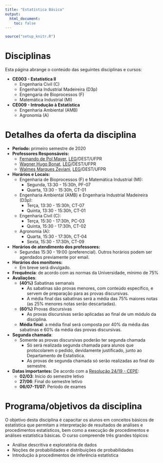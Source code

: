 ```yaml
---
title: "Estatística Básica"
output:
  html_document:
    toc: false
---
```


```r
source("setup_knitr.R")
```

<!-- <div class="alert alert-danger" role="alert"> -->
<!-- </div> -->

# Disciplinas

Esta página abrange o conteúdo das seguintes disciplinas e cursos:

- **CE003 - Estatística II**
  - Engenharia Civil (C)
  - Engenharia Industrial Madeireira (D3p)
  - Engengaria de Bioprocessos (F)
  - Matemática Industrial (MI)
- **CE009 - Introdução à Estatística**
  - Engenharia Ambiental (AMB)
  - Agronomia (A)

# Detalhes da oferta da disciplina

- **Período:** primeiro semestre de 2020
- **Professores Responsáveis:**
  - [Fernando de Pol Mayer][], [LEG][]/DEST/UFPR
  - [Wagner Hugo Bonat][], [LEG][]/DEST/UFPR
  - [Walmes Marques Zeviani][], [LEG][]/DEST/UFPR
- **Horários e Locais:**
  - Engenharia de Bioprocessos (F) e Matemática Industrial (MI):
    - Segunda, 13:30 - 15:30h, PF-07
    - Quarta, 13:30 - 15:30h, CT-01
  - Engenharia Ambiental (AMB) e Engenharia Industrial Madeireira (D3p):
    - Terça, 13:30 - 15:30h, CT-07
    - Quinta, 13:30 - 15:30h, CT-01
  - Engenharia Civil (C):
    - Terça, 15:30 - 17:30h, PC-03
    - Quinta, 15:30 - 17:30h, CT-02
  - Agronomia (A):
    - Quarta, 15:30 - 17:30h, CT-04
    - Sexta, 15:30 - 17:30h, CT-09
- **Horários de atendimento dos professores:**
    - Segundas 15:30 - 19:00 (preferencial). Outros horários
      podem ser agendados previamente por email.
- **Horários dos monitores:**
  - Em breve será divulgado.
- **Frequência**: de acordo com as normas da Universidade, mínimo de 75%
- **Avaliações**:
  - **(40%)** Sabatinas semanais
    - As sabatinas são provas menores, com conteúdo específico, e servem
      de preparação para as provas discursivas.
    - A média final das sabatinas será a média das 75% maiores notas (as
    25% menores notas serão descartadas).
  - **(60%)** Provas discursivas
    - As provas discursivas serão aplicadas ao final de um módulo da
      disciplina.
  - **Média final**: a média final será composta por 40% da média das
    sabatinas e 60% da média das provas discursivas.
- **Segunda chamada**:
  - Somente as provas discursivas poderão ter segunda chamada
    - Só será realizada segunda chamada para alunos que protocolarem o
      pedido, devidamente justificado, junto ao Departamento de
      Estatística.
    - As provas de segunda chamada só serão realizadas ao final do
      semestre.
- **Datas importantes:** De acordo com a [Resolução 24/19 - CEPE][]:
    - **02/03**: Início do semestre letivo
    - **27/06**: Final do semestre letivo
    - **06/07-11/07**: Período de exames

# Programa/objetivos da disciplina

O objetivo desta disciplina é capacitar os alunos em conceitos básicos
de estatística que permitam a interpretação de resultados de análises e
procedimentos estatísticos, bem como a execução de procedimentos e
análises estatística básicas. O curso compreende três grandes tópicos:

- Análise descritiva e exploratória de dados
- Noções de probabilidades e distribuições de probabilidades
- Introdução à procedimentos de inferência estatística

<!-- links -->

[Fernando de Pol Mayer]: http://leg.ufpr.br/~fernandomayer
[Wagner Hugo Bonat]: http://leg.ufpr.br/~wbonat
[Walmes Marques Zeviani]: http://leg.ufpr.br/~walmes
[LEG]: http://www.leg.ufpr.br
[Resolução 24/19 - CEPE]: http://www.soc.ufpr.br/portal/wp-content/uploads/2019/11/cepe-24.19.pdf

